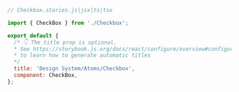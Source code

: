 ```js
// Checkbox.stories.js|jsx|ts|tsx

import { CheckBox } from './Checkbox';

export default {
  /* 👇 The title prop is optional.
  * See https://storybook.js.org/docs/react/configure/overview#configure-story-loading
  * to learn how to generate automatic titles
  */
  title: 'Design System/Atoms/Checkbox',
  component: CheckBox,
};
```